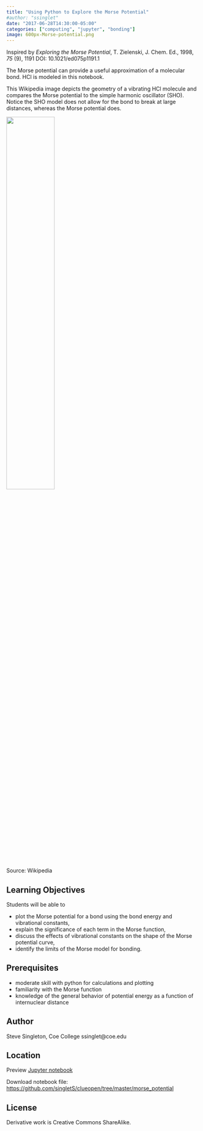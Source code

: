 ```yaml
---
title: "Using Python to Explore the Morse Potential"
#author: "ssinglet"
date: "2017-06-28T14:30:00-05:00"
categories: ["computing", "jupyter", "bonding"]
image: 600px-Morse-potential.png
---
```


Inspired by _Exploring the Morse Potential_, T. Zielenski, J. Chem. Ed., 1998, _75_ (9), 1191 DOI: 10.1021/ed075p1191.1

The Morse potential can provide a useful approximation of a molecular bond. HCl is modeled in this notebook.

This Wikipedia image depicts the geometry of a vibrating HCl molecule and compares the Morse potential to the simple harmonic oscillator (SHO). Notice the SHO model does not allow for the bond to break at large distances, whereas the Morse potential does.

![](600px-Morse-potential.png){width="50%"}

Source: Wikipedia


## Learning Objectives {#learning-objectives}

Students will be able to

-   plot the Morse potential for a bond using the bond energy and vibrational constants,
-   explain the significance of each term in the Morse function,
-   discuss the effects of vibrational constants on the shape of the Morse potential curve,
-   identify the limits of the Morse model for bonding.


## Prerequisites {#prerequisites}

-   moderate skill with python for calculations and plotting
-   familiarity with the Morse function
-   knowledge of the general behavior of potential energy as a function of internuclear distance


## Author {#author}

Steve Singleton, Coe College ssinglet@coe.edu


## Location {#location}

Preview  [Jupyter notebook](https://nbviewer.jupyter.org/github/singletS/clueopen/blob/master/morse_potential/morse_numeric.ipynb)

Download notebook file:  <https://github.com/singletS/clueopen/tree/master/morse_potential>


## License {#license}

Derivative work is Creative Commons ShareAlike.
